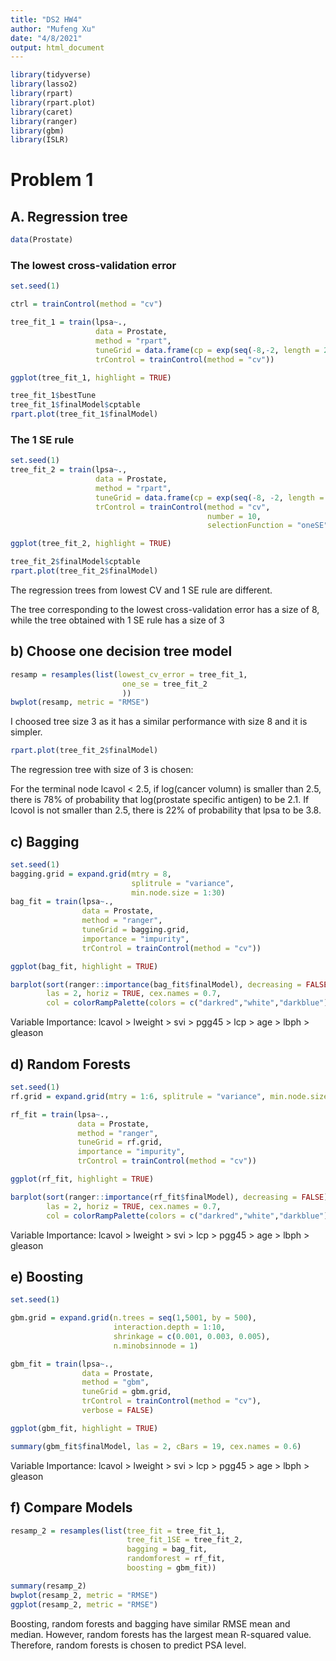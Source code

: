 ```yaml
---
title: "DS2 HW4"
author: "Mufeng Xu"
date: "4/8/2021"
output: html_document
---
```

```r
library(tidyverse)
library(lasso2)
library(rpart)
library(rpart.plot)
library(caret)
library(ranger)
library(gbm)
library(ISLR)
```

# Problem 1

## A. Regression tree

```r
data(Prostate)
```

### The lowest cross-validation error 

```r
set.seed(1)

ctrl = trainControl(method = "cv")

tree_fit_1 = train(lpsa~.,
                   data = Prostate,
                   method = "rpart",
                   tuneGrid = data.frame(cp = exp(seq(-8,-2, length = 20))),
                   trControl = trainControl(method = "cv"))

ggplot(tree_fit_1, highlight = TRUE)

tree_fit_1$bestTune
tree_fit_1$finalModel$cptable
rpart.plot(tree_fit_1$finalModel)
```

### The 1 SE rule

```r
set.seed(1) 
tree_fit_2 = train(lpsa~.,
                   data = Prostate,
                   method = "rpart",
                   tuneGrid = data.frame(cp = exp(seq(-8, -2, length = 20))),
                   trControl = trainControl(method = "cv",
                                            number = 10,
                                            selectionFunction = "oneSE"))

ggplot(tree_fit_2, highlight = TRUE)

tree_fit_2$finalModel$cptable
rpart.plot(tree_fit_2$finalModel)
```

The regression trees from lowest CV and 1 SE rule are different.

The tree corresponding to the lowest cross-validation error has a size of 8, while the tree obtained with 1 SE rule has a size of 3

## b) Choose one decision tree model

```r
resamp = resamples(list(lowest_cv_error = tree_fit_1, 
                         one_se = tree_fit_2
                         ))
bwplot(resamp, metric = "RMSE")
```

I choosed tree size 3 as it has a similar performance with size 8 and it is simpler.

```r
rpart.plot(tree_fit_2$finalModel)
```

The regression tree with size of 3 is chosen: 

For the terminal node lcavol < 2.5, if log(cancer volumn) is smaller than 2.5, there is 78% of probability that log(prostate specific antigen) to be 2.1. If lcovol is not smaller than 2.5, there is 22% of probability that lpsa to be 3.8.

## c) Bagging

```r
set.seed(1)
bagging.grid = expand.grid(mtry = 8,
                           splitrule = "variance",
                           min.node.size = 1:30)
bag_fit = train(lpsa~.,
                data = Prostate,
                method = "ranger",
                tuneGrid = bagging.grid,
                importance = "impurity",
                trControl = trainControl(method = "cv"))

ggplot(bag_fit, highlight = TRUE)

barplot(sort(ranger::importance(bag_fit$finalModel), decreasing = FALSE),
        las = 2, horiz = TRUE, cex.names = 0.7,
        col = colorRampPalette(colors = c("darkred","white","darkblue"))(19))
```

Variable Importance:
lcavol > lweight > svi > pgg45  > lcp > age > lbph > gleason

## d) Random Forests

```r
set.seed(1)
rf.grid = expand.grid(mtry = 1:6, splitrule = "variance", min.node.size = 1:30)

rf_fit = train(lpsa~.,
               data = Prostate,
               method = "ranger",
               tuneGrid = rf.grid,
               importance = "impurity",
               trControl = trainControl(method = "cv"))

ggplot(rf_fit, highlight = TRUE)

barplot(sort(ranger::importance(rf_fit$finalModel), decreasing = FALSE),
        las = 2, horiz = TRUE, cex.names = 0.7,
        col = colorRampPalette(colors = c("darkred","white","darkblue"))(19))
```

Variable Importance:
lcavol  > lweight > svi > lcp > pgg45 > age > lbph > gleason

## e) Boosting 

```r
set.seed(1)

gbm.grid = expand.grid(n.trees = seq(1,5001, by = 500),
                       interaction.depth = 1:10,
                       shrinkage = c(0.001, 0.003, 0.005),
                       n.minobsinnode = 1)

gbm_fit = train(lpsa~.,
                data = Prostate,
                method = "gbm",
                tuneGrid = gbm.grid,
                trControl = trainControl(method = "cv"),
                verbose = FALSE)

ggplot(gbm_fit, highlight = TRUE)

summary(gbm_fit$finalModel, las = 2, cBars = 19, cex.names = 0.6)
```


Variable Importance:
lcavol > lweight > svi > lcp > pgg45 > age > lbph > gleason

## f) Compare Models

```r
resamp_2 = resamples(list(tree_fit = tree_fit_1, 
                          tree_fit_1SE = tree_fit_2,
                          bagging = bag_fit,
                          randomforest = rf_fit,
                          boosting = gbm_fit))

summary(resamp_2)
bwplot(resamp_2, metric = "RMSE")
ggplot(resamp_2, metric = "RMSE")
```

Boosting, random forests and bagging have similar RMSE mean and median. However, random forests has the largest mean R-squared value. Therefore, random forests is chosen to predict PSA level.
